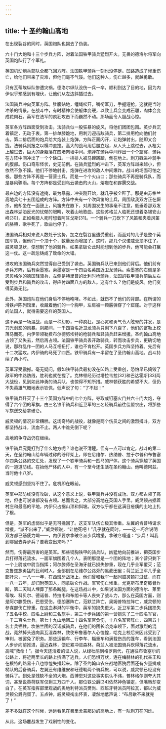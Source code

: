 ```yaml
---
---
---
```

title: 十 圣约翰山高地
---




在出现裂谷的同时，英国炮队也揭去了伪装。

六十门大炮和十三个步兵方阵，对着法国铁甲骑兵猛烈开火。无畏的德洛尔将军向英国炮队行了个军礼。

英国机动炮兵部队全都飞回方阵。法国铁甲骑兵一刻也没停足。凹路造成了惨重伤亡，给他们带来了灾难，但他们毫不气馁。他们这种人，伤亡越多，就越勇敢。

只有瓦蒂埃纵队惨遭灾祸，德洛尔纵队没伤一兵一卒，顺利到达了目的地，因为内伊似乎预感到有埋伏，让他们从左边斜插过去。

法国骑兵冲向英军方阵。肚腹贴地，缰绳松开，嘴衔军刀，手握短枪，这就是当时冲杀的情景。在战斗中，有时精神会使躯体变硬，以致士兵会变成石雕，肉体会变成花岗石。英军在法军的疯狂攻击下而巍然不动。那场面令人胆战心惊。

英军各方阵四面受到攻击。法骑兵似一股狂暴的旋风，将他们团团包围。英步兵沉着镇定，无动于衷。第一排单膝跪地，用刺刀迎击敌骑兵，第二排用枪向他们射击。第二排后面的炮兵给大炮装上炮弹，方阵正面闪开，让炮弹射出，随即又合拢。法骑兵则报之以横冲直撞。高大的战马用后腿立起，从人头上跳过去，从枪尖上越过去，巨大的身躯落在四堵肉墙中间。炮弹在骑兵中间炸出一个个窟窿，骑兵在方阵中间冲出了一个个缺口。一排排人被马蹄践踏，倒在地上。刺刀戳进神骑手的腹部。伤口奇形怪状，史无前例。在骑兵猛烈的冲击下，英军方阵越来越小，但依然不急不躁。他们不停地射击，炮弹在进攻的敌人中间爆炸。战斗的场面可怕之极。那些方阵不再是一营营士兵，而是一个个火山口；那些骑兵不再是骑兵队，而是暴风骤雨。每个方阵都是受到乌云袭击的火山，熔岩在和霹雳交战。

最右边的方阵没有遮掩，最为暴露，冲突刚开始，就几乎被全歼了。那是由苏格兰高地兵七十五团组成的方阵。方阵中央有一个吹风笛的士兵，周围敌我双方正在厮杀，他却坐在一面鼓上，风笛夹在腋下，对周围发生的事毫不注意，低垂着那双发出森林湖泊反光的忧郁的眼睛，吹着山地歌曲。这些苏格兰人临死还想着洛锡安山峰[30]，正如希腊人死时想着阿耳戈斯[31]。一个骑兵一刀砍下了风笛和夹着风笛的胳膊，歌手死了，歌曲也停了。

法国骑兵相对来说人数处于劣势，加之在裂谷里遭受重创，而面对的几乎是整个英国军队，但他们一个顶十个，数量反而增加了。这时，那几个汉诺威营顶不住了。威灵顿见状，便想到了他的骑兵。如果拿破仑此时能想到他的步兵，他可能会打赢这一仗。这一疏忽铸成了致命的大错。

进攻的法国骑兵突然觉得自己受到了袭击。英国骑兵队已来到他们背后。他们前有步兵方阵，后有索墨塞。索墨塞是一千四百名英国近卫龙骑兵。索墨塞的右侧是多恩贝格尔的德国轻骑兵，左侧是特里普的比利时枪骑兵，法国的铁甲骑兵前后左右受到步兵和骑兵的攻击，得应付四面八方的敌人。这有什么？他们是旋风。他们变得英勇无比。

此外，英国炮队在他们身后不停地咆哮。不如此，就伤不了他们的背部。在所谓的滑铁卢陈列馆里，收藏着他们的一个胸甲，左肩被一颗霰弹穿了个窟窿。对于这样的法国人，就得需要这样的英国人。

这不再是一场混战，而是一种幻影，一种疯狂，是心灵和勇气令人眩晕的并发，是刀光剑影的风暴。刹那间，一千四百名近卫龙骑兵只剩下八百了，他们的富勒上校落马而死。内伊带领勒费布尔德努埃特的枪骑兵和轻骑兵赶来增援。圣约翰山高地占领了又失去，然后再占领。法国铁甲骑兵丢开敌骑兵，转而攻击步兵，更确切地说，那群乱作一团的人马互相扭打，谁也不肯松开。英国步兵方阵坚持着。先后有十二次猛攻。内伊骑的马死了四匹。铁甲骑兵有一半留在了圣约翰山高地。战斗持续了两小时。

英军深受震撼。毫无疑问，假如铁甲骑兵最初没在凹路上受重创，恐怕早已捣毁了敌军的中路防线，胜利也就在握了。克林顿经历过塔拉韦拉[32]和巴达霍斯[33]两大战役，见到如此神勇的骑兵队，也惊得不知所措。威林顿获胜的希望不大，但仍不失英雄气概地表示钦佩，低声说了句：“了不起！”

铁甲骑兵歼灭了十三个英国方阵中的七个方阵，夺取或钉塞火门共六十门大炮，夺得了六个团的军旗，由三名铁甲骑兵和近卫军的三名轻骑兵前往佳盟农庄，将那些军旗送交给拿破仑。

威灵顿的情况非常糟糕。这场奇特的战役，就像是两个伤员之间的激烈搏斗，双方都坚持战斗，流血不止。两人中谁先倒下呢？

高地的争夺战仍在继续。

铁甲骑兵究竟打到了什么地方呢？谁也说不清楚。但有一点可以肯定，战斗的第二天，在圣约翰山给车辆过称的磅秤架上，即在尼维尔、热纳普、拉于尔普和布鲁塞尔四条公路的交汇处，发现了一个铁甲骑兵和一匹马的尸体。这个骑兵穿越了英国的一道道防线。在抬他尸体的人中，有一个至今还生活在圣约翰山。他叫德阿兹。当时他十八岁。

威灵顿感到坚持不住了。危机即在眼前。

英军中部防线没有攻破，从这个意义上说，铁甲骑兵并没有成功。双方都占领了高地，但也可说谁都没有占领。总而言之，大部分高地在英国人手里。威灵顿占据着村庄和最高的平地，内伊只占据山顶和斜坡。双方似乎都在这满目疮痍的土地上扎了根。

但是，英军的虚弱似乎是无可挽回了。这支军队伤亡极其惨重。左翼的肯普特请求增援。“派不出来了，”威灵顿说，“让他死吧！”几乎就在同时，——这一巧合说明双方都已筋疲力竭——，内伊要求拿破仑派步兵增援，拿破仑嚷道：“步兵！叫我到哪里去弄步兵？要我变出来吗？”

然而，伤得最厉害的是英军。那些钢胸铁甲的骑兵队，凶猛地向前推进，把英国步兵打得落花流水。一面军旗围着几个人，表明那里是一个团的阵地；某个营只剩下一个上尉或中尉当指挥；阿尔滕师在圣海牙就已损失惨重，现在几乎全军覆灭；范克鲁兹旅勇猛的比利时人，全部倒在尼维尔公路旁的黑麦田里；荷兰近卫军几乎全部歼灭，一八一一年，在西班牙战场上，他们曾和我军一起同威灵顿打过仗，而在一八一五年，却归附英国人，同拿破仑作战。军官伤亡惨重。尤克斯布里奇膝骨炸断，第二天叫人埋葬了那条断腿。在这场战斗中，如果说法国方面的德洛尔、莱里蒂埃、科贝尔、德诺普、特拉韦和布朗卡等人丧失了战斗力，那么在英国方面，则是阿尔滕受伤，巴恩受伤，德朗塞阵亡，范默兰阵亡，奥姆普特拉阵亡，威灵顿的参谋部伤亡惨重。在这血淋淋的平衡中，英军的损失更大。近卫军第二步兵团损失了五名中校、四名上尉和三名旗手，第三十步兵团的第一营损失了二十四名军官，一千二百名士兵。第七十九山地团二十四名军官负伤，十八名军官阵亡，四百五十名士兵牺牲。坎伯兰团的汉诺威骑兵，在他们的团长哈克率领下，面对激烈的混战，竟然掉头逃向索瓦涅森林，致使布鲁塞尔人心惶惶，哈克上校后来因此受到了审判，被罢免了职务。那些运输车、行李车、辎重车和满载伤员的篷车，看到法国人步步向前推进，逼近森林，便赶紧冲进森林。荷兰人被法国骑兵砍得落花流水，高喊“救命！”。据今天还活着的证人说，从绿杜鹃到格罗南代，在通往布鲁塞尔的公路上，将近两里长的路上挤满了逃兵。人们恐惧万状，连在梅赫林的孔代亲王和在根特的路易十八也惊惶失措起来。除了圣约翰山农庄战地医院后面还有少量排成梯队的后备骑兵，左翼还有维维安和旺德勒两个骑兵旅，可以说，威灵顿已经没有骑兵了。到处是残缺不全的大炮。西博恩对这些事实供认不讳，普林格尔则夸大其词，甚至说英荷联军仅剩三万四千人。那位铁公爵[34]依然神色镇定，但嘴唇却变白了。在英军指挥部里观战的奥地利特派员樊尚、西班牙特派员阿拉瓦，都以为威灵顿公爵完蛋了。五点钟，威灵顿掏出怀表，凄然地低声说：“布吕歇不来就完了！”

差不多就在这个时候，远远看见在费里舍蒙那边的高地上，有一队刺刀在闪烁。

从此，这场鏖战发生了戏剧性的变化。
